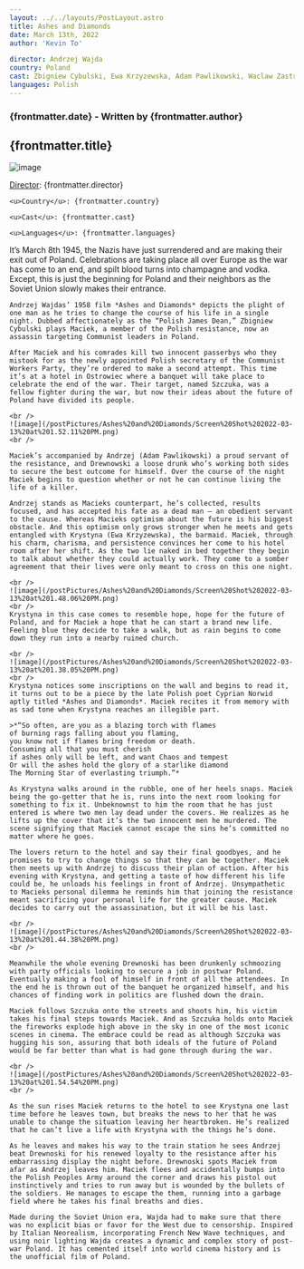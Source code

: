 ```yaml
---
layout: ../../layouts/PostLayout.astro
title: Ashes and Diamonds
date: March 13th, 2022
author: 'Kevin To'

director: Andrzej Wajda
country: Poland
cast: Zbigniew Cybulski, Ewa Krzyzewska, Adam Pawlikowski, Waclaw Zastrzezynski, Bogumil Kobiela, Jan Ciecierski
languages: Polish
---
```


### {frontmatter.date} - Written by {frontmatter.author}

## {frontmatter.title}

![image](/postPictures/Ashes%20and%20Diamonds/704full-ashes-and-diamonds-screenshot.jpeg)

<div class="film-info">
    <u>Director</u>: {frontmatter.director}

    <u>Country</u>: {frontmatter.country}

    <u>Cast</u>: {frontmatter.cast}

    <u>Languages</u>: {frontmatter.languages}

</div>

<article class="main-content">
    It’s March 8th 1945, the Nazis have just surrendered and are making their exit out of Poland. Celebrations are taking place all over Europe as the war has come to an end, and spilt blood turns into champagne and vodka. Except, this is just the beginning for Poland and their neighbors as the Soviet Union slowly makes their entrance.

    Andrzej Wajdas’ 1958 film *Ashes and Diamonds* depicts the plight of one man as he tries to change the course of his life in a single night. Dubbed affectionately as the “Polish James Dean,” Zbigniew Cybulski plays Maciek, a member of the Polish resistance, now an assassin targeting Communist leaders in Poland.

    After Maciek and his comrades kill two innocent passerbys who they mistook for as the newly appointed Polish secretary of the Communist Workers Party, they’re ordered to make a second attempt. This time it’s at a hotel in Ostrowiec where a banquet will take place to celebrate the end of the war. Their target, named Szczuka, was a fellow fighter during the war, but now their ideas about the future of Poland have divided its people.

    <br />
    ![image](/postPictures/Ashes%20and%20Diamonds/Screen%20Shot%202022-03-13%20at%201.52.11%20PM.png)
    <br />

    Maciek’s accompanied by Andrzej (Adam Pawlikowski) a proud servant of the resistance, and Drewnowski a loose drunk who’s working both sides to secure the best outcome for himself. Over the course of the night Maciek begins to question whether or not he can continue living the life of a killer.

    Andrzej stands as Macieks counterpart, he’s collected, results focused, and has accepted his fate as a dead man — an obedient servant to the cause. Whereas Macieks optimism about the future is his biggest obstacle. And this optimism only grows stronger when he meets and gets entangled with Krystyna (Ewa Krzyzewska), the barmaid. Maciek, through his charm, charisma, and persistence convinces her come to his hotel room after her shift. As the two lie naked in bed together they begin to talk about whether they could actually work. They come to a somber agreement that their lives were only meant to cross on this one night.

    <br />
    ![image](/postPictures/Ashes%20and%20Diamonds/Screen%20Shot%202022-03-13%20at%201.48.06%20PM.png)
    <br />
    Krystyna in this case comes to resemble hope, hope for the future of Poland, and for Maciek a hope that he can start a brand new life. Feeling blue they decide to take a walk, but as rain begins to come down they run into a nearby ruined church.

    <br />
    ![image](/postPictures/Ashes%20and%20Diamonds/Screen%20Shot%202022-03-13%20at%201.38.05%20PM.png)
    <br />
    Krystyna notices some inscriptions on the wall and begins to read it, it turns out to be a piece by the late Polish poet Cyprian Norwid aptly titled *Ashes and Diamonds*. Maciek recites it from memory with as sad tone when Krystyna reaches an illegible part.

    >*“So often, are you as a blazing torch with flames
    of burning rags falling about you flaming,
    you know not if flames bring freedom or death.
    Consuming all that you must cherish
    if ashes only will be left, and want Chaos and tempest
    Or will the ashes hold the glory of a starlike diamond
    The Morning Star of everlasting triumph.”*

    As Krystyna walks around in the rubble, one of her heels snaps. Maciek being the go-getter that he is, runs into the next room looking for something to fix it. Unbeknownst to him the room that he has just entered is where two men lay dead under the covers. He realizes as he lifts up the cover that it’s the two innocent men he murdered. The scene signifying that Maciek cannot escape the sins he’s committed no matter where he goes.

    The lovers return to the hotel and say their final goodbyes, and he promises to try to change things so that they can be together. Maciek then meets up with Andrzej to discuss their plan of action. After his evening with Krystyna, and getting a taste of how different his life could be, he unloads his feelings in front of Andrzej. Unsympathetic to Macieks personal dilemma he reminds him that joining the resistance meant sacrificing your personal life for the greater cause. Maciek decides to carry out the assassination, but it will be his last.

    <br />
    ![image](/postPictures/Ashes%20and%20Diamonds/Screen%20Shot%202022-03-13%20at%201.44.38%20PM.png)
    <br />

    Meanwhile the whole evening Drewnoski has been drunkenly schmoozing with party officials looking to secure a job in postwar Poland. Eventually making a fool of himself in front of all the attendees. In the end he is thrown out of the banquet he organized himself, and his chances of finding work in politics are flushed down the drain.

    Maciek follows Szczuka onto the streets and shoots him, his victim takes his final steps towards Maciek. And as Szczuka holds onto Maciek the fireworks explode high above in the sky in one of the most iconic scenes in cinema. The embrace could be read as although Szczuka was hugging his son, assuring that both ideals of the future of Poland would be far better than what is had gone through during the war.

    <br />
    ![image](/postPictures/Ashes%20and%20Diamonds/Screen%20Shot%202022-03-13%20at%201.54.54%20PM.png)
    <br />

    As the sun rises Maciek returns to the hotel to see Krystyna one last time before he leaves town, but breaks the news to her that he was unable to change the situation leaving her heartbroken. He’s realized that he can’t live a life with Krystyna with the things he’s done.

    As he leaves and makes his way to the train station he sees Andrzej beat Drewnoski for his renewed loyalty to the resistance after his embarrassing display the night before. Drewnoski spots Maciek from afar as Andrzej leaves him. Maciek flees and accidentally bumps into the Polish Peoples Army around the corner and draws his pistol out instinctively and tries to run away but is wounded by the bullets of the soldiers. He manages to escape the them, running into a garbage field where he takes his final breaths and dies.

    Made during the Soviet Union era, Wajda had to make sure that there was no explicit bias or favor for the West due to censorship. Inspired by Italian Neorealism, incorporating French New Wave techniques, and using noir lighting Wajda creates a dynamic and complex story of post-war Poland. It has cemented itself into world cinema history and is the unofficial film of Poland.

</article>
